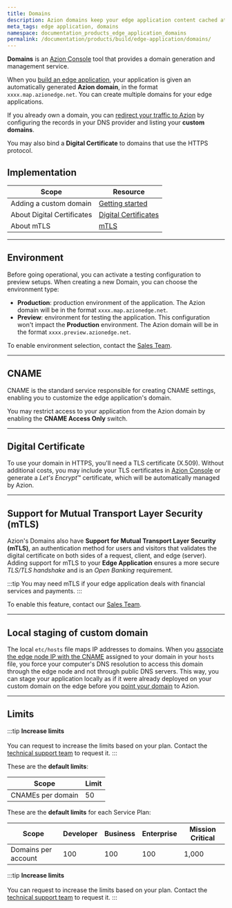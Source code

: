 ```yaml
---
title: Domains
description: Azion domains keep your edge application content cached at the edge and can be customized to fit your needs.
meta_tags: edge application, domains
namespace: documentation_products_edge_application_domains
permalink: /documentation/products/build/edge-application/domains/
---
```


**Domains** is an [Azion Console](https://console.azion.com/) tool that provides a domain generation and management service.

When you [build an edge application](/en/documentation/products/getting-started/), your application is given an automatically generated **Azion domain**, in the format `xxxx.map.azionedge.net`. You can create multiple domains for your edge applications.

If you already own a domain, you can [redirect your traffic to Azion](/en/documentation/products/guides/point-domain-to-azion/) by configuring the records in your DNS provider and listing your **custom domains**.

You may also bind a **Digital Certificate** to domains that use the HTTPS protocol.

## Implementation

| Scope | Resource |
| --- | --- |
| Adding a custom domain | [Getting started](/en/documentation/products/getting-started/#step-3-adding-a-custom-domain) |
| About Digital Certificates | [Digital Certificates](/en/documentation/products/secure/edge-firewall/digital-certificates/) |
| About mTLS | [mTLS](/en/documentation/products/secure/edge-firewall/mtls/) |

---

## Environment

Before going operational, you can activate a testing configuration to preview setups. When creating a new Domain, you can choose the environment type:

- **Production**: production environment of the application. The Azion domain will be in the format `xxxx.map.azionedge.net`.
- **Preview**: environment for testing the application. This configuration won't impact the **Production** environment. The Azion domain will be in the format `xxxx.preview.azionedge.net`.

To enable environment selection, contact the [Sales Team](https://www.azion.com/en/contact-sales/).

---

## CNAME

CNAME is the standard service responsible for creating CNAME settings, enabling you to customize the edge application's domain.

You may restrict access to your application from the Azion domain by enabling the **CNAME Access Only** switch.

---

## Digital Certificate

To use your domain in HTTPS, you'll need a TLS certificate (X.509). Without additional costs, you may include your TLS certificates in [Azion Console](http://console.azion.com) or generate a *Let's Encrypt*™ certificate, which will be automatically managed by Azion.

---

## Support for Mutual Transport Layer Security (mTLS)

Azion's Domains also have **Support for Mutual Transport Layer Security (mTLS)**, an authentication method for users and visitors that validates the digital certificate on both sides of a request, client, and edge (server). Adding support for mTLS to your **Edge Application** ensures a more secure *TLS/TLS handshake* and is an *Open Banking* requirement.

:::tip
You may need mTLS if your edge application deals with financial services and payments.
:::

To enable this feature, contact our [Sales Team](https://www.azion.com/en/contact-sales/).

---

## Local staging of custom domain

The local `etc/hosts` file maps IP addresses to domains. When you [associate the edge node IP with the CNAME](/en/documentation/products/guides/stage-edge-application-through-hosts-file/) assigned to your domain in your `hosts` file, you force your computer's DNS resolution to access this domain through the edge node and not through public DNS servers. This way, you can stage your application locally as if it were already deployed on your custom domain on the edge before you [point your domain](/en/documentation/products/guides/point-domain-to-azion/) to Azion.

---

## Limits

:::tip
**Increase limits** <br></br>
You can request to increase the limits based on your plan. Contact the [technical support team](/en/documentation/services/support/) to request it.
:::

These are the **default limits**:

| Scope | Limit |
| --- | --- |
| CNAMEs per domain | 50 |

These are the **default limits** for each Service Plan:

| Scope | Developer | Business | Enterprise | Mission Critical |
| --- | --- | --- | --- | ---|
| Domains per account | 100 | 100 | 100 | 1,000 |

:::tip
**Increase limits** <br></br>
You can request to increase the limits based on your plan. Contact the [technical support team](/en/documentation/services/support/) to request it.
:::


